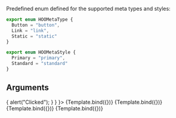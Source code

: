 
<Meta title="Atoms/Meta/HOOMeta" component={HOOMeta} />

Predefined enum defined for the supported meta types and styles:
```ts
export enum HOOMetaType {
  Button = "button",
  Link = "link",
  Static = "static"
}

export enum HOOMetaStyle {
  Primary = "primary",
  Standard = "standard"
}
```

## Arguments

<ArgsTable of={HOOMeta} />


<Canvas>
  <Story
    name="Primary - Button"
    args={
      { metaType: HOOMetaType.Button , metaStyle: HOOMetaStyle.Primary, text: 'Meta Button', onClick: () => { alert("Clicked"); } }
    }>
    {Template.bind({})}
  </Story>
</Canvas>

<Canvas>
  <Story
    name="Primary - Link"
    args={
      { metaType: HOOMetaType.Link , metaStyle: HOOMetaStyle.Primary, text: 'Meta Link', linkUrl: "https://google.com", linkTarget: "_blank" }
    }>
    {Template.bind({})}
  </Story>
</Canvas>

<Canvas>
  <Story
    name="Static: Standard"
    args={
      { metaType: HOOMetaType.Static , metaStyle: HOOMetaStyle.Standard, text: 'Meta Static' }
    }>
    {Template.bind({})}
  </Story>
</Canvas>

<Canvas>
  <Story
    name="Extending"
    args={
      { metaType: HOOMetaType.Static , metaStyle: HOOMetaStyle.Standard, text: 'Meta Static Ext', rootElementAttributes: { style: { backgroundColor: "red" } } }
    }>
    {Template.bind({})}
  </Story>
</Canvas>
